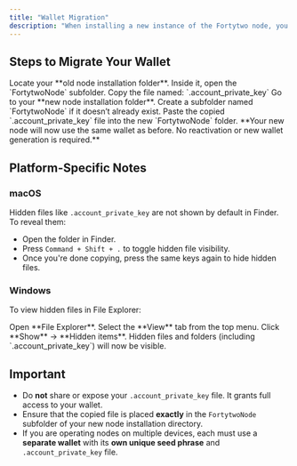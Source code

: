 ```yaml
---
title: "Wallet Migration"
description: "When installing a new instance of the Fortytwo node, you may want to migrate your existing wallet to retain access to your previous identity and rewards. This guide explains how to safely transfer your wallet credentials (`.account_private_key` file) from an old node installation to a new one."
---
```



## Steps to Migrate Your Wallet

<Steps>
  <Step>
   Locate your **old node installation folder**.
  </Step>
  <Step>
    Inside it, open the `FortytwoNode` subfolder.
  </Step>
  <Step>
    Copy the file named: `.account_private_key`
  </Step>
  <Step>
    Go to your **new node installation folder**.
  </Step>
  <Step>
    Create a subfolder named `FortytwoNode` if it doesn’t already exist.
  </Step>
  <Step>
    Paste the copied `.account_private_key` file into the new `FortytwoNode` folder.
  </Step>
</Steps>

<Check>
  **Your new node will now use the same wallet as before. No reactivation or new wallet generation is required.**
</Check>

## Platform-Specific Notes

### macOS

Hidden files like `.account_private_key` are not shown by default in Finder. To reveal them:

* Open the folder in Finder.
* Press `Command + Shift + .` to toggle hidden file visibility.
* Once you're done copying, press the same keys again to hide hidden files.

### Windows

To view hidden files in File Explorer:

<Steps>
  <Step>
    Open **File Explorer**.
  </Step>
  <Step>
    Select the **View** tab from the top menu.
  </Step>
  <Step>
    Click **Show** → **Hidden items**.
  </Step>
  <Step>
    Hidden files and folders (including `.account_private_key`) will now be visible.
  </Step>
</Steps>

## Important

* Do **not** share or expose your `.account_private_key` file. It grants full access to your wallet.
* Ensure that the copied file is placed **exactly** in the `FortytwoNode` subfolder of your new node installation directory.
* If you are operating nodes on multiple devices, each must use a **separate wallet** with its **own unique seed phrase** and `.account_private_key` file.
